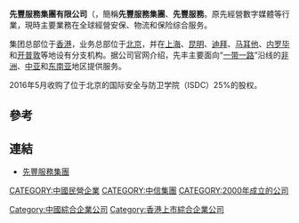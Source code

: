 {{Unreferenced|time=2022-01-22T12:33:12+00:00}}
{{expand English|date=2021-01-31}}
{{Infobox company
| name = 先丰服务集团
| logo = Frontier Services Group logo.svg
| type = [[上市公司|上市]]
| industry = 私人安保、物流、保险
| fate = 
| predecessor = 天地數碼（控股）有限公司
| successor = <!-- or: | successors = -->
| founded = <!-- if known: {{Start date and age|YYYY|MM|DD}} in [[city|city]], [[state|state]], [[country|country]] -->
| founder = [[艾瑞克·普林斯|艾瑞克·普林斯]]
| defunct = <!-- {{End date|YYYY|MM|DD}} -->
| hq_location_city =
| hq_location_country = [[香港|香港]]
| area_served = <!-- or: | areas_served = -->
| products = 
| owner = <!-- or: | owners = -->
| num_employees = 
| num_employees_year = <!-- Year of num_employees data (if known) -->
| Shareholder = [[中信集团|中信集团]]
| website = {{URL | http://www.fsgroup.com/}}
| traded_as = {{hkex|500}}
}}
'''先豐服務集團有限公司'''（{{lang-en|Frontier Service Group}}，簡稱'''先豐服務集團'''、'''先豐服務'''。原先經營數字媒體等行業，現時主要業務在全球經營安保、物流和保险综合服务。

集团总部位于[[香港|香港]]，业务总部位于[[北京|北京]]，并在[[上海|上海]]、[[昆明|昆明]]、[[迪拜|迪拜]]、[[马耳他|马耳他]]、[[内罗毕|内罗毕]]和[[开普敦|开普敦]]等地设有分支机构。据公司官网介绍，先丰主要面向“[[一带一路|一带一路]]”沿线的[[非洲|非洲]]、[[中亚|中亚]]和[[东南亚|东南亚]]地区提供服务。

2016年5月收购了位于北京的国际安全与防卫学院（ISDC）25%的股权。

==參考==
{{REFLIST}}

==連結==
*[http://www.fsgroup.com 先豐服務集團]{{Wayback|url=http://www.fsgroup.com/ |date=20200222224500 }}

{{CITIC}}

[[CATEGORY:中國民營企業|CATEGORY:中國民營企業]]
[[CATEGORY:中信集團|CATEGORY:中信集團]]
[[CATEGORY:2000年成立的公司|CATEGORY:2000年成立的公司]]
[[Category:中國綜合企業公司|Category:中國綜合企業公司]]
[[Category:香港上市綜合企業公司|Category:香港上市綜合企業公司]]